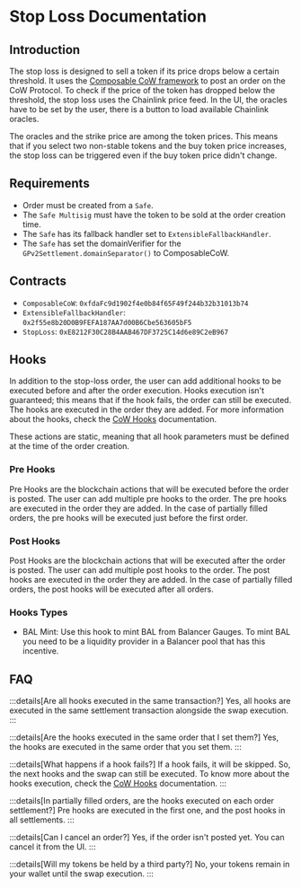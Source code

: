 # Stop Loss Documentation

## Introduction 

The stop loss is designed to sell a token if its price drops below a certain threshold. It uses the [Composable CoW framework](https://docs.cow.fi/cow-protocol/reference/contracts/periphery/composable-cow) to post an order on the CoW Protocol. To check if the price of the token has dropped below the threshold, the stop loss uses the Chainlink price feed. In the UI, the oracles have to be set by the user, there is a button to load available Chainlink oracles.

The oracles and the strike price are among the token prices. This means that if you select two non-stable tokens and the buy token price increases, the stop loss can be triggered even if the buy token price didn't change.

## Requirements
- Order must be created from a `Safe`.
- The `Safe Multisig` must have the token to be sold at the order creation time.
- The `Safe` has its fallback handler set to `ExtensibleFallbackHandler`.
- The `Safe` has set the domainVerifier for the `GPv2Settlement.domainSeparator()` to ComposableCoW.

## Contracts

- `ComposableCoW`: `0xfdaFc9d1902f4e0b84f65F49f244b32b31013b74`
- `ExtensibleFallbackHandler`: `0x2f55e8b20D0B9FEFA187AA7d00B6Cbe563605bF5`
- `StopLoss`: `0xE8212F30C28B4AAB467DF3725C14d6e89C2eB967`

## Hooks

In addition to the stop-loss order, the user can add additional hooks to be executed before and after the order execution. Hooks execution isn't guaranteed; this means that if the hook fails, the order can still be executed. The hooks are executed in the order they are added. For more information about the hooks, check the [CoW Hooks](https://docs.cow.fi/cow-protocol/reference/contracts/periphery/hooks-trampoline) documentation.

These actions are static, meaning that all hook parameters must be defined at the time of the order creation.

### Pre Hooks

Pre Hooks are the blockchain actions that will be executed before the order is posted. The user can add multiple pre hooks to the order. The pre hooks are executed in the order they are added. In the case of partially filled orders, the pre hooks will be executed just before the first order.

### Post Hooks

Post Hooks are the blockchain actions that will be executed after the order is posted. The user can add multiple post hooks to the order. The post hooks are executed in the order they are added. In the case of partially filled orders, the post hooks will be executed after all orders.

### Hooks Types

- BAL Mint: Use this hook to mint BAL from Balancer Gauges. To mint BAL you need to be a liquidity provider in a Balancer pool that has this incentive.

## FAQ

:::details[Are all hooks executed in the same transaction?]
Yes, all hooks are executed in the same settlement transaction alongside the swap execution.
:::

:::details[Are the hooks executed in the same order that I set them?]
Yes, the hooks are executed in the same order that you set them.
:::

:::details[What happens if a hook fails?]
If a hook fails, it will be skipped. So, the next hooks and the swap can still be executed. To know more about the hooks execution, check the [CoW Hooks](https://docs.cow.fi/cow-protocol/reference/contracts/periphery/hooks-trampoline) documentation.
:::

:::details[In partially filled orders, are the hooks executed on each order settlement?]
Pre hooks are executed in the first one, and the post hooks in all settlements.
:::

:::details[Can I cancel an order?]
Yes, if the order isn't posted yet. You can cancel it from the UI.
:::

:::details[Will my tokens be held by a third party?]
No, your tokens remain in your wallet until the swap execution.
:::
